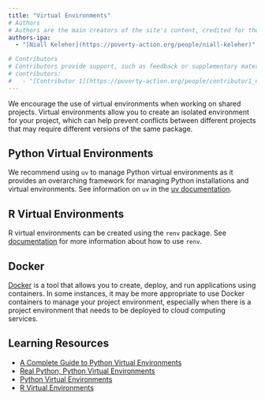 ```yaml
---
title: "Virtual Environments"
# Authors
# Authors are the main creators of the site's content, credited for their work and responsible for its core development, including writing and editing.
authors-ipa:
  - "[Niall Keleher](https://poverty-action.org/people/niall-keleher)"

# Contributors
# Contributors provide support, such as feedback or supplementary materials for the site. They can also be responsible for updating/maintaining the site.
# contributors:
#   - "[Contributor 1](https://poverty-action.org/people/contributor1_name)"
---
```


:::{.custom-summary-block}
We encourage the use of virtual environments when working on shared projects. Virtual
environments allow you to create an isolated environment for your project, which can
help prevent conflicts between different projects that may require different versions of
the same package.
:::

## Python Virtual Environments

We recommend using `uv` to manage Python virtual environments as it provides an
overarching framework for managing Python installations and virtual environments. See
information on `uv` in the [uv documentation](https://docs.astral.sh/uv).

## R Virtual Environments

R virtual environments can be created using the `renv` package. See
[documentation](https://rstudio.github.io/renv/articles/renv.html) for more information
about how to use `renv`.

## Docker

[Docker](https://docs.docker.com/get-started/overview/) is a tool that allows you to
create, deploy, and run applications using containers. In some instances, it may be more
appropriate to use Docker containers to manage your project environment, especially when
there is a project environment that needs to be deployed to cloud computing services.

## Learning Resources

- [A Complete Guide to Python Virtual Environments](https://www.dataquest.io/blog/a-complete-guide-to-python-virtual-environments/)
- [Real Python, Python Virtual Environments](https://realpython.com/python-virtual-environments-a-primer/)
- [Python Virtual Environments](https://docs.python.org/3/tutorial/venv.html)
- [R Virtual Environments](https://rstudio.github.io/renv/articles/renv.html)
